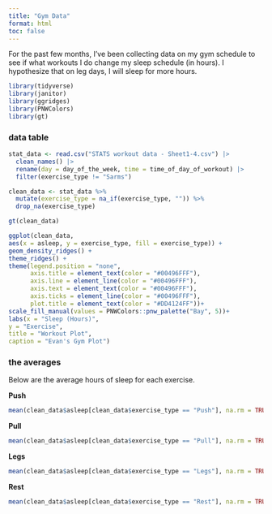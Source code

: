 ```yaml
---
title: "Gym Data"
format: html
toc: false
---
```


For the past few months, I've been collecting data on my gym schedule to see if what workouts I do change my sleep schedule (in hours). I hypothesize that on leg days, I will sleep for more hours.

```r
library(tidyverse)
library(janitor)
library(ggridges)
library(PNWColors)
library(gt)
```

### data table

```r
stat_data <- read.csv("STATS workout data - Sheet1-4.csv") |> 
  clean_names() |> 
  rename(day = day_of_the_week, time = time_of_day_of_workout) |> 
  filter(exercise_type != "Sarms")

clean_data <- stat_data %>%
  mutate(exercise_type = na_if(exercise_type, "")) %>%
  drop_na(exercise_type)

gt(clean_data)

ggplot(clean_data, 
aes(x = asleep, y = exercise_type, fill = exercise_type)) +
geom_density_ridges() +
theme_ridges() + 
theme(legend.position = "none",
      axis.title = element_text(color = "#00496FFF"), 
      axis.line = element_line(color = "#00496FFF"), 
      axis.text = element_text(color = "#00496FFF"), 
      axis.ticks = element_line(color = "#00496FFF"),
      plot.title = element_text(color = "#DD4124FF"))+
scale_fill_manual(values = PNWColors::pnw_palette("Bay", 5))+
labs(x = "Sleep (Hours)",
y = "Exercise",
title = "Workout Plot",
caption = "Evan's Gym Plot")
```

### the averages

Below are the average hours of sleep for each exercise.

**Push**

```r
mean(clean_data$asleep[clean_data$exercise_type == "Push"], na.rm = TRUE)#mean push
```

**Pull**

```r
mean(clean_data$asleep[clean_data$exercise_type == "Pull"], na.rm = TRUE)#mean pull
```

**Legs**

```r
mean(clean_data$asleep[clean_data$exercise_type == "Legs"], na.rm = TRUE)#mean legs
```

**Rest**

```r
mean(clean_data$asleep[clean_data$exercise_type == "Rest"], na.rm = TRUE)
```

